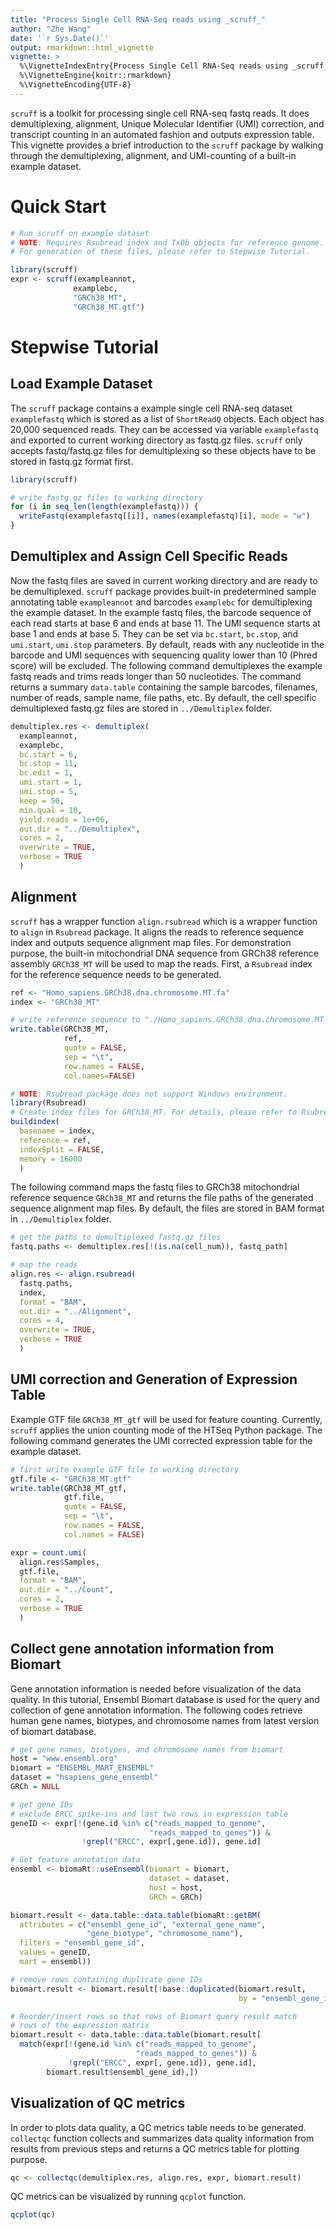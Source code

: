 ```yaml
---
title: "Process Single Cell RNA-Seq reads using _scruff_"
author: "Zhe Wang"
date: '`r Sys.Date()`'
output: rmarkdown::html_vignette
vignette: >
  %\VignetteIndexEntry{Process Single Cell RNA-Seq reads using _scruff_}
  %\VignetteEngine{knitr::rmarkdown}
  %\VignetteEncoding{UTF-8}
---
```



`scruff` is a toolkit for processing single cell RNA-seq fastq reads. It does demultiplexing, alignment, Unique Molecular Identifier (UMI) correction, and transcript counting in an automated fashion and outputs expression table. This vignette provides a brief introduction to the `scruff` package by walking through the demultiplexing, alignment, and UMI-counting of a built-in example dataset. 

# Quick Start

```r
# Run scruff on example dataset
# NOTE: Requires Rsubread index and TxDb objects for reference genome.
# For generation of these files, please refer to Stepwise Tutorial.

library(scruff)
expr <- scruff(exampleannot,
              examplebc,
              "GRCh38_MT",
              "GRCh38_MT.gtf")
```

# Stepwise Tutorial
## Load Example Dataset

The `scruff` package contains a example single cell RNA-seq dataset `examplefastq` which is stored as a list of `ShortReadQ` objects. Each object has 20,000 sequenced reads. They can be accessed via variable `examplefastq` and exported to current working directory as fastq.gz files. `scruff` only accepts fastq/fastq.gz files for demultiplexing so these objects have to be stored in fastq.gz format first.


```r
library(scruff)

# write fastg.gz files to working directory
for (i in seq_len(length(examplefastq))) {
  writeFastq(examplefastq[[i]], names(examplefastq)[i], mode = "w")
}
```

## Demultiplex and Assign Cell Specific Reads

Now the fastq files are saved in current working directory and are ready to be demultiplexed. `scruff` package provides built-in predetermined sample annotating table `exampleannot` and barcodes `examplebc` for demultiplexing the example dataset. In the example fastq files, the barcode sequence of each read starts at base 6 and ends at base 11. The UMI sequence starts at base 1 and ends at base 5. They can be set via `bc.start`, `bc.stop`, and `umi.start`, `umi.stop` parameters. By default, reads with any nucleotide in the barcode and UMI sequences with sequencing quality lower than 10 (Phred score) will be excluded. The following command demultiplexes the example fastq reads and trims reads longer than 50 nucleotides. The command returns a summary `data.table` containing the sample barcodes, filenames, number of reads, sample name, file paths, etc. By default, the cell specific demultiplexed fastq.gz files are stored in `../Demultiplex` folder.

```r
demultiplex.res <- demultiplex(
  exampleannot,
  examplebc,
  bc.start = 6,
  bc.stop = 11,
  bc.edit = 1,
  umi.start = 1,
  umi.stop = 5,
  keep = 50,
  min.qual = 10,
  yield.reads = 1e+06,
  out.dir = "../Demultiplex",
  cores = 2,
  overwrite = TRUE,
  verbose = TRUE
  )
```

## Alignment

`scruff` has a wrapper function `align.rsubread` which is a wrapper function to `align` in `Rsubread` package. It aligns the reads to reference sequence index and outputs sequence alignment map files. For demonstration purpose, the built-in mitochondrial DNA sequence from GRCh38 reference assembly `GRCh38_MT` will be used to map the reads. First, a `Rsubread` index for the reference sequence needs to be generated.

```r
ref <- "Homo_sapiens.GRCh38.dna.chromosome.MT.fa"
index <- "GRCh38_MT"

# write reference sequence to "./Homo_sapiens.GRCh38.dna.chromosome.MT.fa".
write.table(GRCh38_MT,
            ref,
            quote = FALSE,
            sep = "\t",
            row.names = FALSE,
            col.names=FALSE)

# NOTE: Rsubread package does not support Windows environment.
library(Rsubread)
# Create index files for GRCh38_MT. For details, please refer to Rsubread user manual.
buildindex(
  basename = index,
  reference = ref,
  indexSplit = FALSE,
  memory = 16000
  )
```

The following command maps the fastq files to GRCh38 mitochondrial reference sequence `GRCh38_MT` and returns the file paths of the generated sequence alignment map files. By default, the files are stored in BAM format in `../Demultiplex` folder.

```r
# get the paths to demultiplexed fastq.gz files
fastq.paths <- demultiplex.res[!(is.na(cell_num)), fastq_path]

# map the reads
align.res <- align.rsubread(
  fastq.paths,
  index,
  format = "BAM",
  out.dir = "../Alignment",
  cores = 4,
  overwrite = TRUE,
  verbose = TRUE
  )
```

## UMI correction and Generation of Expression Table

Example GTF file `GRCh38_MT_gtf` will be used for feature counting. Currently, `scruff` applies the union counting mode of the HTSeq Python package. The following command generates the UMI corrected expression table for the example dataset.

```r
# first write example GTF file to working directory
gtf.file <- "GRCh38_MT.gtf"
write.table(GRCh38_MT_gtf,
            gtf.file,
            quote = FALSE,
            sep = "\t",
            row.names = FALSE,
            col.names = FALSE)

expr = count.umi(
  align.res$Samples,
  gtf.file,
  format = "BAM",
  out.dir = "../Count",
  cores = 2,
  verbose = TRUE
  )
```

## Collect gene annotation information from Biomart

Gene annotation information is needed before visualization of the data quality. In this tutorial, Ensembl Biomart database is used for the query and collection of gene annotation information. The following codes retrieve human gene names, biotypes, and chromosome names from latest version of biomart database.

```r
# get gene names, biotypes, and chromosome names from biomart
host = "www.ensembl.org"
biomart = "ENSEMBL_MART_ENSEMBL"
dataset = "hsapiens_gene_ensembl"
GRCh = NULL

# get gene IDs
# exclude ERCC spike-ins and last two rows in expression table 
geneID <- expr[!(gene.id %in% c("reads_mapped_to_genome",
                               "reads_mapped_to_genes")) &
                !grepl("ERCC", expr[,gene.id]), gene.id]

# Get feature annotation data
ensembl <- biomaRt::useEnsembl(biomart = biomart,
                               dataset = dataset,
                               host = host,
                               GRCh = GRCh)

biomart.result <- data.table::data.table(biomaRt::getBM(
  attributes = c("ensembl_gene_id", "external_gene_name",
                 "gene_biotype", "chromosome_name"),
  filters = "ensembl_gene_id",
  values = geneID,
  mart = ensembl))

# remove rows containing duplicate gene IDs
biomart.result <- biomart.result[!base::duplicated(biomart.result,
                                                   by = "ensembl_gene_id"), ]

# Reorder/insert rows so that rows of Biomart query result match 
# rows of the expression matrix
biomart.result <- data.table::data.table(biomart.result[
  match(expr[!(gene.id %in% c("reads_mapped_to_genome",
                            "reads_mapped_to_genes")) &
             !grepl("ERCC", expr[, gene.id]), gene.id],
        biomart.result$ensembl_gene_id),])

```

## Visualization of QC metrics

In order to plots data quality, a QC metrics table needs to be generated. `collectqc` function collects and summarizes data quality information from results from previous steps and returns a QC metrics table for plotting purpose.

```r
qc <- collectqc(demultiplex.res, align.res, expr, biomart.result)
```

QC metrics can be visualized by running `qcplot` function.

```r
qcplot(qc)
```

